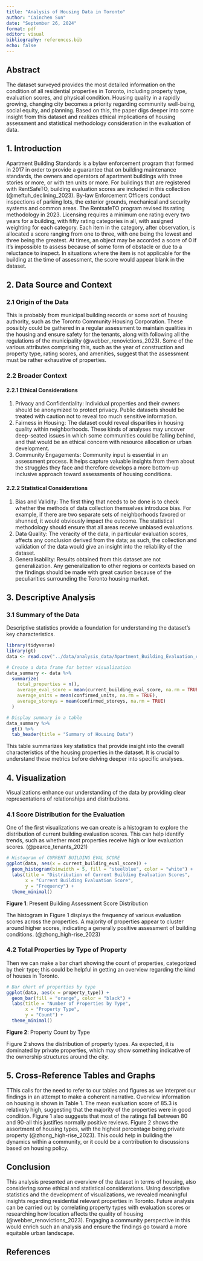 ```yaml
---
title: "Analysis of Housing Data in Toronto"
author: "Cainchen Sun"
date: "September 26, 2024"
format: pdf
editor: visual
bibliography: references.bib
echo: false
---
```


## Abstract

The dataset surveyed provides the most detailed information on the condition of all residential properties in Toronto, including property type, evaluation scores, and physical condition. Housing quality in a rapidly growing, changing city becomes a priority regarding community well-being, social equity, and planning. Based on this, the paper digs deeper into some insight from this dataset and realizes ethical implications of housing assessment and statistical methodology consideration in the evaluation of data.

## 1. Introduction

Apartment Building Standards is a bylaw enforcement program that formed in 2017 in order to provide a guarantee that on building maintenance standards, the owners and operators of apartment buildings with three stories or more, or with ten units or more. For buildings that are registered with RentSafeTO, building evaluation scores are included in this collection (@meftuh_declining_2023). By-law Enforcement Officers conduct inspections of parking lots, the exterior grounds, mechanical and security systems and common areas. The RentsafeTO program revised its rating methodology in 2023. Licensing requires a minimum one rating every two years for a building, with fifty rating categories in all, with assigned weighting for each category. Each item in the category, after observation, is allocated a score ranging from one to three, with one being the lowest and three being the greatest. At times, an object may be accorded a score of 0 if it's impossible to assess because of some form of obstacle or due to a reluctance to inspect. In situations where the item is not applicable for the building at the time of assessment, the score would appear blank in the dataset.

## 2. Data Source and Context

### 2.1 Origin of the Data

This is probably from municipal building records or some sort of housing authority, such as the Toronto Community Housing Corporation. These possibly could be gathered in a regular assessment to maintain qualities in the housing and ensure safety for the tenants, along with following all the regulations of the municipality (@webber_renovictions_2023). Some of the various attributes comprising this, such as the year of construction and property type, rating scores, and amenities, suggest that the assessment must be rather exhaustive of properties.

### 2.2 Broader Context

#### 2.2.1 Ethical Considerations

1.  Privacy and Confidentiality: Individual properties and their owners should be anonymized to protect privacy. Public datasets should be treated with caution not to reveal too much sensitive information.
2.  Fairness in Housing: The dataset could reveal disparities in housing quality within neighborhoods. These kinds of analyses may uncover deep-seated issues in which some communities could be falling behind, and that would be an ethical concern with resource allocation or urban development.
3.  Community Engagements: Community input is essential in an assessment process. It helps capture valuable insights from them about the struggles they face and therefore develops a more bottom-up inclusive approach toward assessments of housing conditions.

#### 2.2.2 Statistical Considerations

1.  Bias and Validity: The first thing that needs to be done is to check whether the methods of data collection themselves introduce bias. For example, if there are two separate sets of neighborhoods favored or shunned, it would obviously impact the outcome. The statistical methodology should ensure that all areas receive unbiased evaluations.
2.  Data Quality: The veracity of the data, in particular evaluation scores, affects any conclusion derived from the data; as such, the collection and validation of the data would give an insight into the reliability of the dataset.
3.  Generalisability: Results obtained from this dataset are not generalization. Any generalization to other regions or contexts based on the findings should be made with great caution because of the peculiarities surrounding the Toronto housing market.

## 3. Descriptive Analysis

### 3.1 Summary of the Data

Descriptive statistics provide a foundation for understanding the dataset's key characteristics.

```r
library(tidyverse)
library(gt)
data <- read.csv("../data/analysis_data/Apartment_Building_Evaluation_cleaned.csv")

# Create a data frame for better visualization
data_summary <- data %>%
  summarize(
    total_properties = n(),
    average_eval_score = mean(current_building_eval_score, na.rm = TRUE),
    average_units = mean(confirmed_units, na.rm = TRUE),
    average_storeys = mean(confirmed_storeys, na.rm = TRUE)
  )

# Display summary in a table
data_summary %>%
  gt() %>%
  tab_header(title = "Summary of Housing Data")
```

This table summarizes key statistics that provide insight into the overall characteristics of the housing properties in the dataset. It is crucial to understand these metrics before delving deeper into specific analyses. 

## 4. Visualization

Visualizations enhance our understanding of the data by providing clear representations of relationships and distributions.

### 4.1 Score Distribution for the Evaluation

One of the first visualizations we can create is a histogram to explore the distribution of current building evaluation scores. This can help identify trends, such as whether most properties receive high or low evaluation scores. (@pearce_tenants_2021)

```r
# Histogram of CURRENT BUILDING EVAL SCORE
ggplot(data, aes(x = current_building_eval_score)) +
  geom_histogram(binwidth = 5, fill = "steelblue", color = "white") +
  labs(title = "Distribution of Current Building Evaluation Scores",
       x = "Current Building Evaluation Score",
       y = "Frequency") +
  theme_minimal()
```

**Figure 1**: Present Building Assessment Score Distribution

The histogram in Figure 1 displays the frequency of various evaluation scores across the properties. A majority of properties appear to cluster around higher scores, indicating a generally positive assessment of building conditions. (@zhong_high-rise_2023)

### 4.2 Total Properties by Type of Property

Then we can make a bar chart showing the count of properties, categorized by their type; this could be helpful in getting an overview regarding the kind of houses in Toronto.

```r
# Bar chart of properties by type
ggplot(data, aes(x = property_type)) +
  geom_bar(fill = "orange", color = "black") +
  labs(title = "Number of Properties by Type",
       x = "Property Type",
       y = "Count") +
  theme_minimal()
```

**Figure 2**: Property Count by Type

Figure 2 shows the distribution of property types. As expected, it is dominated by private properties, which may show something indicative of the ownership structures around the city.

## 5. Cross-Reference Tables and Graphs

TThis calls for the need to refer to our tables and figures as we interpret our findings in an attempt to make a coherent narrative. Overview information on housing is shown in Table 1. The mean evaluation score of 85.3 is relatively high, suggesting that the majority of the properties were in good condition. Figure 1 also suggests that most of the ratings fall between 80 and 90-all this justifies normally positive reviews. Figure 2 shows the assortment of housing types, with the highest percentage being private property (@zhong_high-rise_2023). This could help in building the dynamics within a community, or it could be a contribution to discussions based on housing policy.

## Conclusion

This analysis presented an overview of the dataset in terms of housing, also considering some ethical and statistical considerations. Using descriptive statistics and the development of visualizations, we revealed meaningful insights regarding residential relevant properties in Toronto. Future analysis can be carried out by correlating property types with evaluation scores or researching how location affects the quality of housing (@webber_renovictions_2023). Engaging a community perspective in this would enrich such an analysis and ensure the findings go toward a more equitable urban landscape.

\newpage

## References
